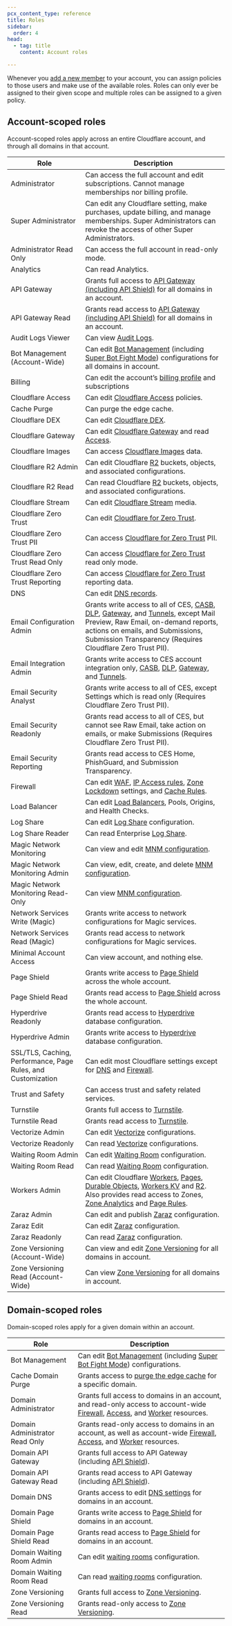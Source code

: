 ```yaml
---
pcx_content_type: reference
title: Roles
sidebar:
  order: 4
head:
  - tag: title
    content: Account roles

---
```


Whenever you [add a new member](/fundamentals/setup/manage-members/manage/) to your account, you can assign policies to those users and make use of the available roles. Roles can only ever be assigned to their given scope and multiple roles can be assigned to a given policy.

## Account-scoped roles

Account-scoped roles apply across an entire Cloudflare account, and through all domains in that account.

| Role                                                         | Description                                                                                                                                                                                                                                                         |
| ------------------------------------------------------------ | ------------------------------------------------------------------------------------------------------------------------------------------------------------------------------------------------------------------------------------------------------------------- |
| Administrator                                                | Can access the full account and edit subscriptions. Cannot manage memberships nor billing profile.                                                                                                                                                                  |
| Super Administrator                                          | Can edit any Cloudflare setting, make purchases, update billing, and manage memberships. Super Administrators can revoke the access of other Super Administrators.                                                                                                  |
| Administrator Read Only                                      | Can access the full account in read-only mode.                                                                                                                                                                                                                      |
| Analytics                                                    | Can read Analytics.                                                                                                                                                                                                                                                 |
| API Gateway                                                  | Grants full access to [API Gateway (including API Shield)](/api-shield/) for all domains in an account.                                                                                                                                                             |
| API Gateway Read                                             | Grants read access to [API Gateway (including API Shield)](/api-shield/) for all domains in an account.                                                                                                                                                             |
| Audit Logs Viewer                                            | Can view [Audit Logs](/fundamentals/setup/account/account-security/review-audit-logs/).                                                                                                                                                                             |
| Bot Management (Account-Wide)                                | Can edit [Bot Management](/bots/plans/bm-subscription/) (including [Super Bot Fight Mode](/bots/get-started/pro/)) configurations for all domains in account.                                                                                                       |
| Billing                                                      | Can edit the account’s [billing profile](/fundamentals/subscriptions-and-billing/create-billing-profile/) and subscriptions                                                                                                                                         |
| Cloudflare Access                                            | Can edit [Cloudflare Access](/cloudflare-one/policies/access/) policies.                                                                                                                                                                                            |
| Cache Purge                                                  | Can purge the edge cache.                                                                                                                                                                                                                                           |
| Cloudflare DEX                                               | Can edit [Cloudflare DEX](/cloudflare-one/insights/dex/).                                                                                                                                                                                                           |
| Cloudflare Gateway                                           | Can edit [Cloudflare Gateway](/cloudflare-one/policies/gateway/) and read [Access](/cloudflare-one/identity/).                                                                                                                                                      |
| Cloudflare Images                                            | Can access [Cloudflare Images](/images/) data.                                                                                                                                                                                                                      |
| Cloudflare R2 Admin                                          | Can edit Cloudflare [R2](/r2/) buckets, objects, and associated configurations.                                                                                                                                                                                     |
| Cloudflare R2 Read                                           | Can read Cloudflare [R2](/r2/) buckets, objects, and associated configurations.                                                                                                                                                                                     |
| Cloudflare Stream                                            | Can edit [Cloudflare Stream](/stream/) media.                                                                                                                                                                                                                       |
| Cloudflare Zero Trust                                        | Can edit [Cloudflare for Zero Trust](/cloudflare-one/).                                                                                                                                                                                                             |
| Cloudflare Zero Trust PII                                    | Can access [Cloudflare for Zero Trust](/cloudflare-one/) PII.                                                                                                                                                                                                       |
| Cloudflare Zero Trust Read Only                              | Can access [Cloudflare for Zero Trust](/cloudflare-one/) read only mode.                                                                                                                                                                                            |
| Cloudflare Zero Trust Reporting                              | Can access [Cloudflare for Zero Trust](/cloudflare-one/) reporting data.                                                                                                                                                                                            |
| DNS                                                          | Can edit [DNS records](/dns/manage-dns-records/).                                                                                                                                                                                                                   |
| Email Configuration Admin                                    | Grants write access to all of CES, [CASB](/cloudflare-one/applications/scan-apps/), [DLP](/cloudflare-one/policies/data-loss-prevention/), [Gateway](/cloudflare-one/policies/gateway/), and [Tunnels](/cloudflare-one/connections/connect-networks/), except Mail Preview, Raw Email, on-demand reports, actions on emails, and Submissions, Submission Transparency (Requires Cloudflare Zero Trust PII).                                           |
| Email Integration Admin                                      | Grants write access to CES account integration only, [CASB](/cloudflare-one/applications/scan-apps/), [DLP](/cloudflare-one/policies/data-loss-prevention/), [Gateway](/cloudflare-one/policies/gateway/), and [Tunnels](/cloudflare-one/connections/connect-networks/).                                                                                                                                                                               |
| Email Security Analyst                                       | Grants write access to all of CES, except Settings which is read only (Requires Cloudflare Zero Trust PII).                                                                                                                                     |
| Email Security Readonly                                      | Grants read access to all of CES, but cannot see Raw Email, take action on emails, or make Submissions (Requires Cloudflare Zero Trust PII).                                                                                                 |
| Email Security Reporting                                     | Grants read access to CES Home, PhishGuard, and Submission Transparency.                                                                                                                                                                        |
| Firewall                                                     | Can edit [WAF](/waf/), [IP Access rules](/waf/tools/ip-access-rules/), [Zone Lockdown](/waf/tools/zone-lockdown/) settings, and [Cache Rules](/cache/how-to/cache-rules/).                                                                                          |
| Load Balancer                                                | Can edit [Load Balancers](/load-balancing/), Pools, Origins, and Health Checks.                                                                                                                                                                                     |
| Log Share                                                    | Can edit [Log Share](/logs/) configuration.                                                                                                                                                                                                                         |
| Log Share Reader                                             | Can read Enterprise [Log Share](/logs/).                                                                                                                                                                                                                            |
| Magic Network Monitoring                                     | Can view and edit [MNM configuration](/magic-network-monitoring/).                                                                                                                                                                                                  |
| Magic Network Monitoring Admin                               | Can view, edit, create, and delete [MNM configuration](/magic-network-monitoring/).                                                                                                                                                                                 |
| Magic Network Monitoring Read-Only                           | Can view [MNM configuration](/magic-network-monitoring/).                                                                                                                                                                                                           |
| Network Services Write (Magic)                               | Grants write access to network configurations for Magic services.                                                                                                                                                                                                   |
| Network Services Read (Magic)                                | Grants read access to network configurations for Magic services.                                                                                                                                                                                                    |
| Minimal Account Access                                       | Can view account, and nothing else.                                                                                                                                                                                                                                 |
| Page Shield                                                  | Grants write access to [Page Shield](/page-shield/) across the whole account.                                                                                                                                                                                       |
| Page Shield Read                                             | Grants read access to [Page Shield](/page-shield/) across the whole account.                                                                                                                                                                                        |
| Hyperdrive Readonly                                          | Grants read access to [Hyperdrive](/hyperdrive/) database configuration.                                                                                                                                                                                            |
| Hyperdrive Admin                                             | Grants write access to [Hyperdrive](/hyperdrive/) database configuration.                                                                                                                                                                                           |
| SSL/TLS, Caching, Performance, Page Rules, and Customization | Can edit most Cloudflare settings except for [DNS](/dns/) and [Firewall](/waf/).                                                                                                                                                                                    |
| Trust and Safety                                             | Can access trust and safety related services.                                                                                                                                                                                                                       |
| Turnstile                                                    | Grants full access to [Turnstile](/turnstile/).                                                                                                                                                                                                                     |
| Turnstile Read                                               | Grants read access to [Turnstile](/turnstile/).                                                                                                                                                                                                                     |
| Vectorize Admin                                              | Can edit [Vectorize](/vectorize/) configurations.                                                                                                                                                                                                                   |
| Vectorize Readonly                                           | Can read [Vectorize](/vectorize/) configurations.                                                                                                                                                                                                                   |
| Waiting Room Admin                                           | Can edit [Waiting Room](/waiting-room/) configuration.                                                                                                                                                                                                              |
| Waiting Room Read                                            | Can read [Waiting Room](/waiting-room/) configuration.                                                                                                                                                                                                              |
| Workers Admin                                                | Can edit Cloudflare [Workers](/workers/), [Pages](/pages/), [Durable Objects](/durable-objects/), [Workers KV](/kv/) and [R2](/r2/). Also provides read access to Zones, [Zone Analytics](/analytics/account-and-zone-analytics/zone-analytics/) and [Page Rules](/rules/). |
| Zaraz Admin                                                  | Can edit and publish [Zaraz](/zaraz/) configuration.                                                                                                                                                                                                                |
| Zaraz Edit                                                   | Can edit [Zaraz](/zaraz/) configuration.                                                                                                                                                                                                                            |
| Zaraz Readonly                                               | Can read [Zaraz](/zaraz/) configuration.                                                                                                                                                                                                                            |
| Zone Versioning (Account-Wide)                               | Can view and edit [Zone Versioning](/version-management/) for all domains in account.                                                                                                                                                                               |
| Zone Versioning Read (Account-Wide)                          | Can view [Zone Versioning](/version-management/) for all domains in account.                                                                                                                                                                                        |

## Domain-scoped roles

Domain-scoped roles apply for a given domain within an account.

| Role                           | Description                                                                                                                                                                                                                |
| ------------------------------ | -------------------------------------------------------------------------------------------------------------------------------------------------------------------------------------------------------------------------- |
| Bot Management                 | Can edit [Bot Management](/bots/plans/bm-subscription/) (including [Super Bot Fight Mode](/bots/get-started/pro/)) configurations.                                                                                         |
| Cache Domain Purge             | Grants access to [purge the edge cache](/cache/how-to/purge-cache/) for a specific domain.                                                                                                                                 |
| Domain Administrator           | Grants full access to domains in an account, and read-only access to account-wide [Firewall](/waf/account/managed-rulesets/deploy-dashboard/), [Access](/cloudflare-one/policies/access/), and [Worker](/workers/) resources. |
| Domain Administrator Read Only | Grants read-only access to domains in an account, as well as account-wide [Firewall](/waf/account/managed-rulesets/deploy-dashboard/), [Access](/cloudflare-one/policies/access/), and [Worker](/workers/) resources.         |
| Domain API Gateway             | Grants full access to API Gateway (including [API Shield](/api-shield/)).                                                                                                                                                  |
| Domain API Gateway Read        | Grants read access to API Gateway (including [API Shield](/api-shield/)).                                                                                                                                                  |
| Domain DNS                     | Grants access to edit [DNS settings](/dns/) for domains in an account.                                                                                                                                                     |
| Domain Page Shield             | Grants write access to [Page Shield](/page-shield/) for domains in an account.                                                                                                                                             |
| Domain Page Shield Read        | Grants read access to [Page Shield](/page-shield/) for domains in an account.                                                                                                                                              |
| Domain Waiting Room Admin      | Can edit [waiting rooms](/waiting-room/) configuration.                                                                                                                                                                    |
| Domain Waiting Room Read       | Can read [waiting rooms](/waiting-room/) configuration.                                                                                                                                                                    |
| Zone Versioning                | Grants full access to [Zone Versioning](/version-management/).                                                                                                                                                             |
| Zone Versioning Read           | Grants read-only access to [Zone Versioning](/version-management/).                                                                                                                                                        |
